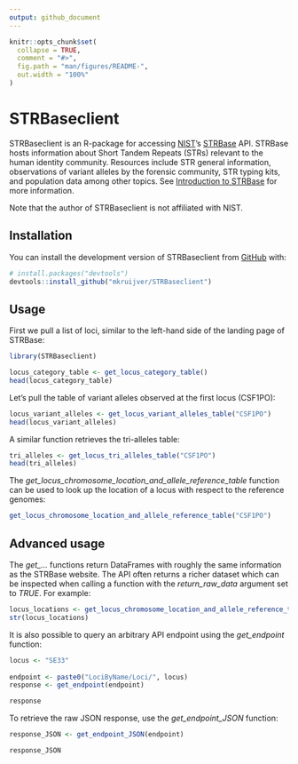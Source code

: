 ```yaml
---
output: github_document
---
```


<!-- README.md is generated from README.Rmd. Please edit that file -->

```r
knitr::opts_chunk$set(
  collapse = TRUE,
  comment = "#>",
  fig.path = "man/figures/README-",
  out.width = "100%"
)
```

# STRBaseclient

<!-- badges: start -->
<!-- badges: end -->

STRBaseclient is an R-package for accessing [NIST](https://www.nist.gov/)'s [STRBase](https://strbase.nist.gov/) API. STRBase hosts information about Short Tandem Repeats (STRs) relevant to the human identity community. Resources include STR general information, observations of variant alleles by the forensic community, STR typing kits, and population data among other topics. See [Introduction to STRBase](https://strbase.nist.gov/Others/Intro) for more information.

Note that the author of STRBaseclient is not affiliated with NIST.

## Installation

You can install the development version of STRBaseclient from [GitHub](https://github.com/) with:

``` r
# install.packages("devtools")
devtools::install_github("mkruijver/STRBaseclient")
```

## Usage

First we pull a list of loci, similar to the left-hand side of the landing page of STRBase:
```r
library(STRBaseclient)

locus_category_table <- get_locus_category_table()
head(locus_category_table)
```

Let's pull the table of variant alleles observed at the first locus (CSF1PO):

```r
locus_variant_alleles <- get_locus_variant_alleles_table("CSF1PO")
head(locus_variant_alleles)
```

A similar function retrieves the tri-alleles table:
```r
tri_alleles <- get_locus_tri_alleles_table("CSF1PO")
head(tri_alleles)
```

The *get_locus_chromosome_location_and_allele_reference_table* function can be used to look up the location of a locus with respect to the reference genomes:

```r
get_locus_chromosome_location_and_allele_reference_table("CSF1PO")
```

## Advanced usage

The *get_...* functions return DataFrames with roughly the same information as the STRBase website. The API often returns a richer dataset which can be inspected when calling a function with the *return_raw_data* argument set to *TRUE*. For example:

```r
locus_locations <- get_locus_chromosome_location_and_allele_reference_table("CSF1PO", return_raw_data = TRUE)
str(locus_locations)
```

It is also possible to query an arbitrary API endpoint using the *get_endpoint* function:

```r
locus <- "SE33"
  
endpoint <- paste0("LociByName/Loci/", locus)
response <- get_endpoint(endpoint)

response
```

To retrieve the raw JSON response, use the *get_endpoint_JSON* function:


```r
response_JSON <- get_endpoint_JSON(endpoint)

response_JSON
```


